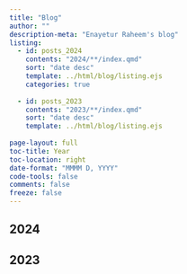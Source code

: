 ```yaml
---
title: "Blog"
author: ""
description-meta: "Enayetur Raheem's blog"
listing:
  - id: posts_2024
    contents: "2024/**/index.qmd"
    sort: "date desc"
    template: ../html/blog/listing.ejs
    categories: true
    
  - id: posts_2023
    contents: "2023/**/index.qmd"
    sort: "date desc"
    template: ../html/blog/listing.ejs
 
page-layout: full
toc-title: Year
toc-location: right
date-format: "MMMM D, YYYY"
code-tools: false
comments: false
freeze: false
---
```


## 2024

:::{#posts_2024}
:::

## 2023

:::{#posts_2023}
:::


